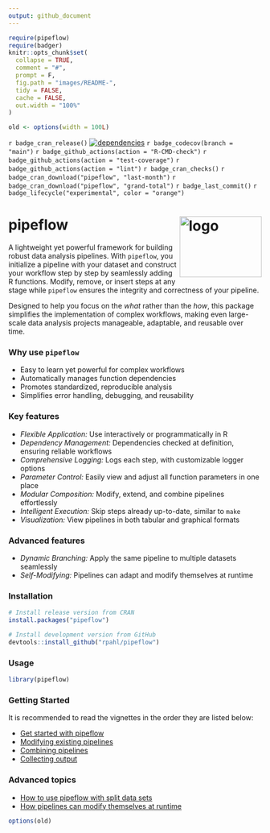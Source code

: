 ```yaml
---
output: github_document
---
```


<!-- README.md is generated from README.Rmd. Please edit that file -->

```r
require(pipeflow)
require(badger)
knitr::opts_chunk$set(
  collapse = TRUE,
  comment = "#",
  prompt = F,
  fig.path = "images/README-",
  tidy = FALSE,
  cache = FALSE,
  out.width = "100%"
)

old <- options(width = 100L)
```

<!-- badges: start -->

`r badge_cran_release()`
[![dependencies](https://tinyverse.netlify.app/badge/pipeflow)](https://CRAN.R-project.org/package=pipeflow)
`r badge_codecov(branch = "main")`
`r badge_github_actions(action = "R-CMD-check")`
`r badge_github_actions(action = "test-coverage")`
`r badge_github_actions(action = "lint")`
`r badge_cran_checks()`
`r badge_cran_download("pipeflow", "last-month")`
`r badge_cran_download("pipeflow", "grand-total")`
`r badge_last_commit()`
`r badge_lifecycle("experimental", color = "orange")`

<!-- badges: end -->

# pipeflow <img src="man/figures/logo.png" alt="logo" align="right" width="163" height="121"/>

A lightweight yet powerful framework for building robust data analysis pipelines.
With `pipeflow`, you initialize a pipeline with your dataset and construct your workflow
step by step by seamlessly adding R functions. Modify, remove, or insert steps at
any stage while `pipeflow` ensures the integrity and correctness of your pipeline.

Designed to help you focus on the *what* rather than the *how*, this package simplifies
the implementation of complex workflows, making even large-scale data analysis projects
manageable, adaptable, and reusable over time.

### Why use `pipeflow`

* Easy to learn yet powerful for complex workflows
* Automatically manages function dependencies
* Promotes standardized, reproducible analysis
* Simplifies error handling, debugging, and reusability


### Key features

* *Flexible Application:* Use interactively or programmatically in R
* *Dependency Management:* Dependencies checked at definition, ensuring reliable workflows
* *Comprehensive Logging:* Logs each step, with customizable logger options
* *Parameter Control:* Easily view and adjust all function parameters in one place
* *Modular Composition:* Modify, extend, and combine pipelines effortlessly
* *Intelligent Execution:* Skip steps already up-to-date, similar to `make`
* *Visualization:* View pipelines in both tabular and graphical formats

### Advanced features

* *Dynamic Branching:* Apply the same pipeline to multiple datasets seamlessly
* *Self-Modifying:* Pipelines can adapt and modify themselves at runtime


### Installation

```r
# Install release version from CRAN
install.packages("pipeflow")

# Install development version from GitHub
devtools::install_github("rpahl/pipeflow")
```


### Usage

```r
library(pipeflow)
```

### Getting Started

It is recommended to read the vignettes in the order they are listed below:

* [Get started with pipeflow](https://rpahl.github.io/pipeflow/articles/01-get-started.html)
* [Modifying existing pipelines](https://rpahl.github.io/pipeflow/articles/02-modify-pipeline.html)
* [Combining pipelines](https://rpahl.github.io/pipeflow/articles/03-combine-pipelines.html)
* [Collecting output](https://rpahl.github.io/pipeflow/articles/04-collect-output.html)


### Advanced topics

* [How to use pipeflow with split data sets](https://rpahl.github.io/pipeflow/articles/05-split-and-combine.html)
* [How pipelines can modify themselves at runtime](https://rpahl.github.io/pipeflow/articles/06-self-modify-pipeline.html)


```r
options(old)
```